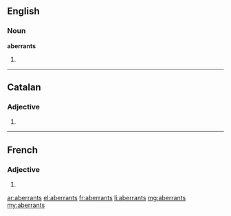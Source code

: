 ==English==

===Noun===
'''aberrants'''

# {{plural of|aberrant}}

----

==Catalan==

===Adjective===
{{ca-adj-form|m|f|p}}

# {{ca-plural of|aberrant}}

----

==French==

===Adjective===
{{fr-adj-form}} {{m|p}}

# {{form of|masculine plural|aberrant|lang=fr}}

[[ar:aberrants]]
[[el:aberrants]]
[[fr:aberrants]]
[[li:aberrants]]
[[mg:aberrants]]
[[my:aberrants]]